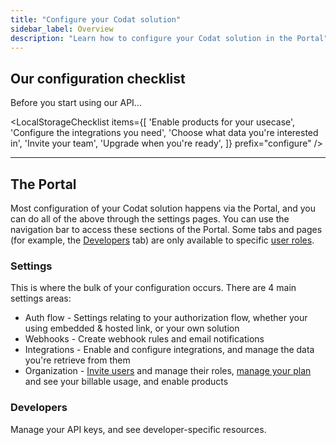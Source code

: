```yaml
---
title: "Configure your Codat solution"
sidebar_label: Overview
description: "Learn how to configure your Codat solution in the Portal"
---
```



## Our configuration checklist

Before you start using our API...

<LocalStorageChecklist 
  items={[
    'Enable products for your usecase',
    'Configure the integrations you need',
    'Choose what data you\'re interested in',
    'Invite your team',
    'Upgrade when you\'re ready',
  ]}
  prefix="configure"
/>

---

## The Portal

Most configuration of your Codat solution happens via the Portal, and you can do all of the above through the settings pages. You can use the navigation bar to access these sections of the Portal. Some tabs and pages (for example, the [Developers](/configure/portal/developers) tab) are only available to specific [user roles](/configure/user-management/user-roles).

### Settings

This is where the bulk of your configuration occurs. There are 4 main settings areas:

- Auth flow - Settings relating to your authorization flow, whether your using embedded & hosted link, or your own solution
- Webhooks - Create webhook rules and email notifications
- Integrations - Enable and configure integrations, and manage the data you're retrieve from them
- Organization - [Invite users](/configure/user-management/adding-users) and manage their roles, [manage your plan](/configure/create-account) and see your billable usage, and enable products

### Developers

Manage your API keys, and see developer-specific resources.
